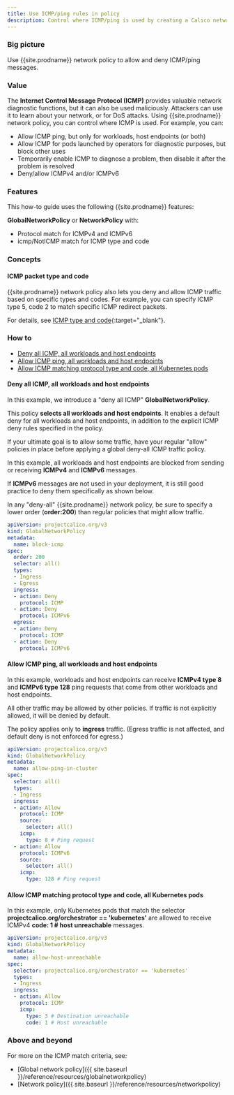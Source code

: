 ```yaml
---
title: Use ICMP/ping rules in policy
description: Control where ICMP/ping is used by creating a Calico network policy to allow and deny ICMP/ping messages for workloads and host endpoints.
---
```


### Big picture

Use {{site.prodname}} network policy to allow and deny ICMP/ping messages.

### Value

The **Internet Control Message Protocol (ICMP)** provides valuable network diagnostic functions, but it can also be used maliciously. Attackers can use
it to learn about your network, or for DoS attacks. Using {{site.prodname}} network policy, you can control where ICMP is used. For example, you can:

- Allow ICMP ping, but only for workloads, host endpoints (or both)
- Allow ICMP for pods launched by operators for diagnostic purposes, but block other uses
- Temporarily enable ICMP to diagnose a problem, then disable it after the problem is resolved
- Deny/allow ICMPv4 and/or ICMPv6

### Features

This how-to guide uses the following {{site.prodname}} features:

**GlobalNetworkPolicy** or **NetworkPolicy** with:

- Protocol match for ICMPv4 and ICMPv6
- icmp/NotICMP match for ICMP type and code

### Concepts

#### ICMP packet type and code

{{site.prodname}} network policy also lets you deny and allow ICMP traffic based on specific types and codes. For example, you can specify ICMP type 5, code 2 to match specific ICMP redirect packets.

For details, see [ICMP type and code](https://en.wikipedia.org/wiki/Internet_Control_Message_Protocol#Control_messages){:target="_blank"}.

### How to

- [Deny all ICMP, all workloads and host endpoints](#deny-all-icmp-all-workloads-and-host-endpoints)
- [Allow ICMP ping, all workloads and host endpoints](#allow-icmp-ping-all-workloads-and-host-endpoints)
- [Allow ICMP matching protocol type and code, all Kubernetes pods](#allow-icmp-matching-protocol-type-and-code-all-kubernetes-pods)

#### Deny all ICMP, all workloads and host endpoints

In this example, we introduce a "deny all ICMP" **GlobalNetworkPolicy**.

This policy **selects all workloads and host endpoints**. It enables a default deny for all workloads and host endpoints, in addition to the explicit ICMP deny rules specified in the policy.

If your ultimate goal is to allow some traffic, have your regular "allow" policies in place before applying a global deny-all ICMP traffic policy.

In this example, all workloads and host endpoints are blocked from sending or receiving **ICMPv4** and **ICMPv6** messages.

If **ICMPv6** messages are not used in your deployment, it is still good practice to deny them specifically as shown below.

In any "deny-all" {{site.prodname}} network policy, be sure to specify a lower order (**order:200**) than regular policies that might allow traffic.

```yaml
apiVersion: projectcalico.org/v3
kind: GlobalNetworkPolicy
metadata:
  name: block-icmp
spec:
  order: 200
  selector: all()
  types:
  - Ingress
  - Egress
  ingress:
  - action: Deny
    protocol: ICMP
  - action: Deny
    protocol: ICMPv6
  egress:
  - action: Deny
    protocol: ICMP
  - action: Deny
    protocol: ICMPv6
```

#### Allow ICMP ping, all workloads and host endpoints

In this example, workloads and host endpoints can receive **ICMPv4 type 8** and **ICMPv6 type 128** ping requests that come from other workloads and host endpoints.

All other traffic may be allowed by other policies. If traffic is not explicitly allowed, it will be denied by default.

The policy applies only to **ingress** traffic. (Egress traffic is not affected, and default deny is not enforced for egress.)

```yaml
apiVersion: projectcalico.org/v3
kind: GlobalNetworkPolicy
metadata:
  name: allow-ping-in-cluster
spec:
  selector: all()
  types:
  - Ingress
  ingress:
  - action: Allow
    protocol: ICMP
    source:
      selector: all()
    icmp:
      type: 8 # Ping request
  - action: Allow
    protocol: ICMPv6
    source:
      selector: all()
    icmp:
      type: 128 # Ping request
```

#### Allow ICMP matching protocol type and code, all Kubernetes pods

In this example, only Kubernetes pods that match the selector **projectcalico.org/orchestrator == 'kubernetes'** are allowed to receive ICMPv4 **code: 1 # host unreachable** messages.

```yaml
apiVersion: projectcalico.org/v3
kind: GlobalNetworkPolicy
metadata:
  name: allow-host-unreachable
spec:
  selector: projectcalico.org/orchestrator == 'kubernetes'
  types:
  - Ingress
  ingress:
  - action: Allow
    protocol: ICMP
    icmp:
      type: 3 # Destination unreachable
      code: 1 # Host unreachable
```

### Above and beyond

For more on the ICMP match criteria, see:

- [Global network policy]({{ site.baseurl }}/reference/resources/globalnetworkpolicy)
- [Network policy]({{ site.baseurl }}/reference/resources/networkpolicy)
